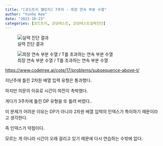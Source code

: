 ```yaml
---
title: "[코드트리 챌린지] 7주차 - 최장 연속 부분 수열"
author: "Yunho Kee"
date: "2023-10-23"
categories: [코드트리, 코딩테스트, 코딩테스트실력진단]
---
```


::: {layout="[526, 474]" layout-valign="bottom"}
![실력 진단 결과](report_2023-10-23.png)

![최장 연속 부분 수열 / T를 초과하는 연속 부분 수열](화면 캡처 2023-10-23 225538.jpg)
:::

<https://www.codetree.ai/cote/17/problems/subsequence-above-t/>

지난주에 틀린 2차원 배열 입력 유형은 통과했다.

하지만 의문의 이유로 시간이 여전히 촉박했다.

게다가 3주차에 틀린 DP 유형을 또 틀려 버렸다..

이 문제가 어려운 이유는 DP가 아니라 2차원 배열 입력의 인덱스가 특이하기 때문이라고 생각한다.

즉 인덱스가 약점이다.

모르는 게 아니라 시간이 오래 걸리고 있기 때문에 다시 연습하는 수밖에 없다.